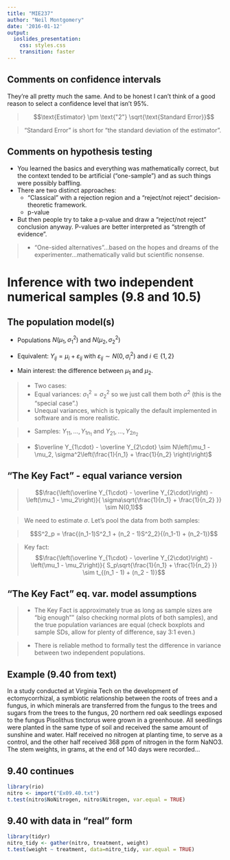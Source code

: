 ```yaml
---
title: "MIE237"
author: "Neil Montgomery"
date: '2016-01-12'
output:
  ioslides_presentation: 
    css: styles.css
    transition: faster
---
```

\newcommand{\Var}[1]{\text{Var}\left( #1 \right)}
\newcommand{\E}[1]{E\left( #1 \right)}
\newcommand{\Sample}[1]{#1_1,\ldots,#1_n}
\newcommand{\od}[2]{\overline #1_{#2\cdot}}

## Comments on confidence intervals

They're all pretty much the same. And to be honest I can't think of a good reason to select a confidence level that isn't 95\%. 

> $$\text{Estimator} \pm \text{"2"} \sqrt{\text{Standard Error}}$$

> "Standard Error" is short for "the standard deviation of the estimator".

## Comments on hypothesis testing

* You learned the basics and everything was mathematically correct, but the context tended to be artificial ("one-sample") and as such things were possibly baffling.
* There are two distinct approaches:
    + "Classical" with a rejection region and a "reject/not reject" decision-theoretic framework.
    + p-value
* But then people try to take a p-value and draw a "reject/not reject" conclusion anyway. P-values are better interpreted as "strength of evidence".

>* "One-sided alternatives"...based on the hopes and dreams of the experimenter...mathematically valid but scientific nonsense.

# Inference with two independent numerical samples (9.8 and 10.5)

## The population model(s) 

* Populations $N(\mu_1, \sigma_1^2)$ and $N(\mu_2, \sigma_2^2)$

* Equivalent: $Y_{ij} = \mu_i + \varepsilon_{ij}$ with $\varepsilon_{ij}\sim
N(0, \sigma_i^2)$ and $i\in\{1,2\}$

* Main interest: the difference between $\mu_1$ and $\mu_2$.

> * Two cases:
    + Equal variances: $\sigma^2_1 = \sigma^2_2$ so we just call them both $\sigma^2$ (this is the "special case".)
    + Unequal variances, which is typically the default implemented in software and is more realistic.
    
> * Samples: $Y_{11},\ldots,Y_{1n_1}$ and $Y_{21},\ldots,Y_{2n_2}$

> * $\od{Y}{1} - \od{Y}{2} \sim N\left(\mu_1 - \mu_2, \sigma^2\left(\frac{1}{n_1} + \frac{1}{n_2}
\right)\right)$

## "The Key Fact" - equal variance version { .build }

> $$\frac{\left(\od{Y}{1} - \od{Y}{2}\right)
- \left(\mu_1 - \mu_2\right)}{
 \sigma\sqrt{\frac{1}{n_1} + \frac{1}{n_2}
}} \sim N(0,1)$$

> We need to estimate $\sigma$. Let's pool the data from both samples:

> $$S^2_p = \frac{(n_1-1)S^2_1 + (n_2 - 1)S^2_2}{(n_1-1) + (n_2-1)}$$

> Key fact: $$\frac{\left(\od{Y}{1} - \od{Y}{2}\right)
- \left(\mu_1 - \mu_2\right)}{
 S_p\sqrt{\frac{1}{n_1} + \frac{1}{n_2}
}} \sim t_{(n_1 - 1) + (n_2 - 1)}$$

## "The Key Fact" eq. var. model assumptions

>* The Key Fact is approximately true as long as \textit{both} sample sizes are
"big enough"" (also checking normal plots of both samples), and the true
population variances are equal (check boxplots and sample SDs, allow for plenty
of difference, say 3:1 even.)

>* There is \textit{no} reliable method to formally test the difference
in variance between two independent populations.

## Example (9.40 from text)

In a study conducted at Virginia Tech on the
development of ectomycorrhizal, a symbiotic relationship
between the roots of trees and a fungus, in which
minerals are transferred from the fungus to the trees
and sugars from the trees to the fungus, 20 northern
red oak seedlings exposed to the fungus Pisolithus tinctorus
were grown in a greenhouse. All seedlings were
planted in the same type of soil and received the same
amount of sunshine and water. Half received no nitrogen
at planting time, to serve as a control, and the
other half received 368 ppm of nitrogen in the form
NaNO3. The stem weights, in grams, at the end of 140
days were recorded...

## 9.40 continues

```r
library(rio)
nitro <- import("Ex09.40.txt")
t.test(nitro$NoNitrogen, nitro$Nitrogen, var.equal = TRUE)
```

## 9.40 with data in "real" form

```r
library(tidyr)
nitro_tidy <- gather(nitro, treatment, weight)
t.test(weight ~ treatment, data=nitro_tidy, var.equal = TRUE)
```

